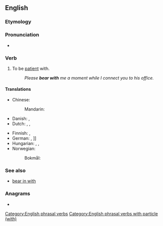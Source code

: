 ==English==

===Etymology===
{{rfe|en}}

===Pronunciation===
* {{audio|en|en-au-bear with.ogg|Audio (AU)}}

===Verb===
{{en-verb|bears with|bearing with|bore with|borne with}}

# {{lb|en|idiomatic}} To be [[patient]] with.
#: ''Please '''bear with''' me a moment while I connect you to his office.''

====Translations====
{{trans-top|be patient with}}
* Chinese:
*: Mandarin: {{t-needed|cmn}}
* Danish: {{t|da|bære over med}}, {{t|da|have tålmodighed med}}
* Dutch: {{t|nl|[[geduld]] [[hebben]]}}, {{t+|nl|uithouden}}, {{t+|nl|verdragen}}
{{trans-mid}}
* Finnish: {{t|fi|[[olla]] [[kärsivällinen]]}} {{qualifier|+ allative}}, {{t|fi|[[koettaa]] [[kestää]]}} {{qualifier|+ partitive}}
* German: {{t|de|[[Geduld]] [[haben]] [[mit]]}}, {{t|de|[[Nachsicht]] [[üben]]}} {{q|{{m|de||ich bitte um Nachsicht}} ≈ please bear with me}}]]
* Hungarian: {{t+|hu|elnéző}}, {{t+|hu|türelmes}}, {{t|hu|türelemmel van}}
* Norwegian:
*: Bokmål: {{t+|nb|bære over med}}
{{trans-bottom}}

===See also===
* [[bear in with]]

===Anagrams===
* {{anagrams|en|a=abehirtw|withbear}}

[[Category:English phrasal verbs]]
[[Category:English phrasal verbs with particle (with)]]